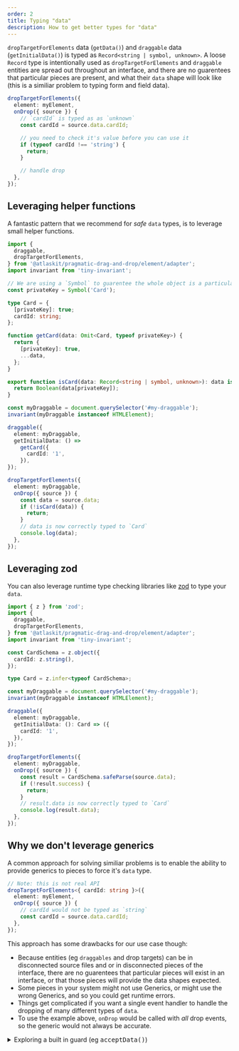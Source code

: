 ```yaml
---
order: 2
title: Typing "data"
description: How to get better types for "data"
---
```



`dropTargetForElements` data (`getData()`) and `draggable` data (`getInitialData()`) is typed as `Record<string | symbol, unknown>`. A loose `Record` type is intentionally used as `dropTargetForElements` and `draggable` entities are spread out throughout an interface, and there are no guarentees that particular pieces are present, and what their `data` shape will look like (this is a similiar problem to typing form and field data).

```ts
dropTargetForElements({
  element: myElement,
  onDrop({ source }) {
    // `cardId` is typed as as `unknown`
    const cardId = source.data.cardId;

    // you need to check it's value before you can use it
    if (typeof cardId !== 'string') {
      return;
    }

    // handle drop
  },
});
```

## Leveraging helper functions

A fantastic pattern that we recommend for _safe_ `data` types, is to leverage small helper functions.

```ts
import {
  draggable,
  dropTargetForElements,
} from '@atlaskit/pragmatic-drag-and-drop/element/adapter';
import invariant from 'tiny-invariant';

// We are using a `Symbol` to guarentee the whole object is a particular shape
const privateKey = Symbol('Card');

type Card = {
  [privateKey]: true;
  cardId: string;
};

function getCard(data: Omit<Card, typeof privateKey>) {
  return {
    [privateKey]: true,
    ...data,
  };
}

export function isCard(data: Record<string | symbol, unknown>): data is Card {
  return Boolean(data[privateKey]);
}

const myDraggable = document.querySelector('#my-draggable');
invariant(myDraggable instanceof HTMLElement);

draggable({
  element: myDraggable,
  getInitialData: () =>
    getCard({
      cardId: '1',
    }),
});

dropTargetForElements({
  element: myDraggable,
  onDrop({ source }) {
    const data = source.data;
    if (!isCard(data)) {
      return;
    }
    // data is now correctly typed to `Card`
    console.log(data);
  },
});
```

## Leveraging zod

You can also leverage runtime type checking libraries like [zod](https://zod.dev/) to type your `data`.

```ts
import { z } from 'zod';
import {
  draggable,
  dropTargetForElements,
} from '@atlaskit/pragmatic-drag-and-drop/element/adapter';
import invariant from 'tiny-invariant';

const CardSchema = z.object({
  cardId: z.string(),
});

type Card = z.infer<typeof CardSchema>;

const myDraggable = document.querySelector('#my-draggable');
invariant(myDraggable instanceof HTMLElement);

draggable({
  element: myDraggable,
  getInitialData: (): Card => ({
    cardId: '1',
  }),
});

dropTargetForElements({
  element: myDraggable,
  onDrop({ source }) {
    const result = CardSchema.safeParse(source.data);
    if (!result.success) {
      return;
    }
    // result.data is now correctly typed to `Card`
    console.log(result.data);
  },
});
```

## Why we don't leverage generics

A common approach for solving similiar problems is to enable the ability to provide generics to pieces to force it's `data` type.

```ts
// Note: this is not real API
dropTargetForElements<{ cardId: string }>({
  element: myElement,
  onDrop({ source }) {
    // cardId would not be typed as `string`
    const cardId = source.data.cardId;
  },
});
```

This approach has some drawbacks for our use case though:

- Because entities (eg `draggables` and drop targets) can be in disconnected source files and or in disconnected pieces of the interface, there are no guarentees that particular pieces will exist in an interface, or that those pieces will provide the data shapes expected.
- Some pieces in your system might not use Generics, or might use the wrong Generics, and so you could get runtime errors.
- Things get complicated if you want a single event handler to handle the dropping of many different types of `data`.
- To use the example above, `onDrop` would be called with _all_ drop events, so the generic would not always be accurate.

<details>
    <summary>Exploring a built in guard (eg <tt>acceptData()</tt>)</summary>

<br />

<SectionMessage>

The intention of this section is to show that we have thought about adding a built in guard function, but that doing so doesn't work out that well.

</SectionMessage>

<br />

Conceptually we could introduce an `acceptData()` guard.

```ts
type Card = { cardId: string; instanceId: symbol };

dropTargetForElements<Card>({
  element: myElement,
  // Note: this is not real API.
  // Validate that `data` is the right type
  acceptData({ data }): data is Card {
    // We need to assert that `data` is a `Card`
    return isCard(data);
  },
  canDrop({ data }) {
    // let's assume that this is called after `acceptData` and
    // `data` is now typed. Now we can do our additional checks.
    return data.instanceId === ourInstanceId;
  },
  onDrop({ source }) {
    // cardId could be typed as `string`
    const cardId = source.data.cardId;
  },
});
```

- We still need to do run time checking (it's now just in a seperate place)
- `canDrop` checks are split up into different functions

<br />

It seems to be cleaner to let consumers do their own runtime checking and not introduce an additional `acceptData()` guard.

```ts
// Real API
dropTargetForElements({
  element: myElement,
  canDrop({ source }) {
    return isCard(source.data) && source.data.instanceId === ourInstanceId;
  },
  onDrop({ source }) {
    if (!isCard(source.data)) {
      return;
    }
    // source.data is now typed as `Card`.
  },
});
```

</details>
